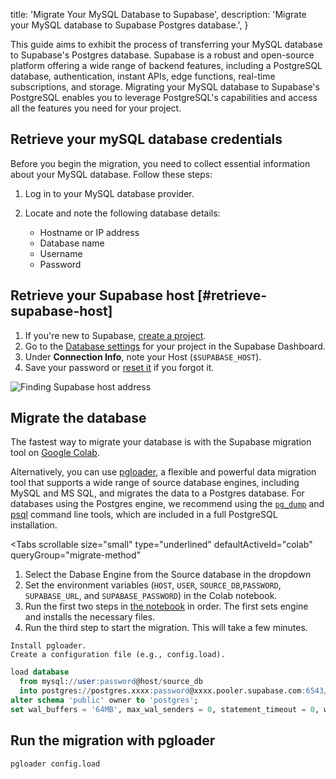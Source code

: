 
  title: 'Migrate Your MySQL Database to Supabase',
  description: 'Migrate your MySQL database to Supabase Postgres database.',
}

This guide aims to exhibit the process of transferring your MySQL database to Supabase's Postgres database. Supabase is a robust and open-source platform offering a wide range of backend features, including a PostgreSQL database, authentication, instant APIs, edge functions, real-time subscriptions, and storage. Migrating your MySQL database to Supabase's PostgreSQL enables you to leverage PostgreSQL's capabilities and access all the features you need for your project.

## Retrieve your mySQL database credentials

Before you begin the migration, you need to collect essential information about your MySQL database. Follow these steps:

1. Log in to your MySQL database provider.

1. Locate and note the following database details:
   - Hostname or IP address
   - Database name
   - Username
   - Password

## Retrieve your Supabase host [#retrieve-supabase-host]

1. If you're new to Supabase, [create a project](https://supabase.com/dashboard).
1. Go to the [Database settings](https://supabase.com/dashboard/project/_/settings/database) for your project in the Supabase Dashboard.
1. Under **Connection Info**, note your Host (`$SUPABASE_HOST`).
1. Save your password or [reset it](https://supabase.com/dashboard/project/_/settings/database) if you forgot it.

![Finding Supabase host address](/docs/img/guides/resources/migrating-to-supabase/amazon-rds/supabase_dashboard.png)

## Migrate the database

The fastest way to migrate your database is with the Supabase migration tool on
[Google Colab](https://colab.research.google.com/github/mansueli/Supa-Migrate/blob/main/Amazon_RDS_to_Supabase.ipynb).

Alternatively, you can use [pgloader](https://github.com/dimitri/pgloader), a flexible and powerful data migration tool that supports a wide range of source database engines, including MySQL and MS SQL, and migrates the data to a Postgres database. For databases using the Postgres engine, we recommend using the [`pg_dump`](https://www.postgresql.org/docs/current/app-pgdump.html) and [psql](https://www.postgresql.org/docs/current/app-psql.html) command line tools, which are included in a full PostgreSQL installation.

<Tabs
  scrollable
  size="small"
  type="underlined"
  defaultActiveId="colab"
  queryGroup="migrate-method"
>
<TabPanel id="colab" label="Migrate using Colab">

1. Select the Dabase Engine from the Source database in the dropdown
1. Set the environment variables (`HOST`, `USER`, `SOURCE_DB`,`PASSWORD`, `SUPABASE_URL`, and `SUPABASE_PASSWORD`) in the Colab notebook.
1. Run the first two steps in [the notebook](https://colab.research.google.com/github/mansueli/Supa-Migrate/blob/main/Amazon_RDS_to_Supabase.ipynb) in order. The first sets engine and installs the necessary files.
1. Run the third step to start the migration. This will take a few minutes.

</TabPanel>
<TabPanel id="MySQL" label="Migrate from MySQL with pgloader">

    Install pgloader.
    Create a configuration file (e.g., config.load).

```sql
load database
  from mysql://user:password@host/source_db
  into postgres://postgres.xxxx:password@xxxx.pooler.supabase.com:6543/postgres
alter schema 'public' owner to 'postgres';
set wal_buffers = '64MB', max_wal_senders = 0, statement_timeout = 0, work_mem to '2GB';
```

## Run the migration with pgloader

```bash
pgloader config.load
```

</TabPanel>
</Tabs>

<MigrationWarnings />

